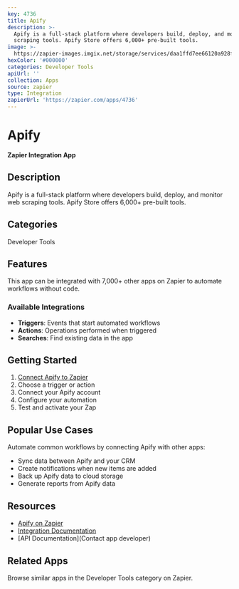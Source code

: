 ```yaml
---
key: 4736
title: Apify
description: >-
  Apify is a full-stack platform where developers build, deploy, and monitor web
  scraping tools. Apify Store offers 6,000+ pre-built tools.
image: >-
  https://zapier-images.imgix.net/storage/services/daa1ffd7ee66120a928f666d18603b8a.png?auto=format%2Ccompress&ixlib=python-3.0.0&q=50
hexColor: '#000000'
categories: Developer Tools
apiUrl: ''
collection: Apps
source: zapier
type: Integration
zapierUrl: 'https://zapier.com/apps/4736'
---
```

# Apify

**Zapier Integration App**

## Description

Apify is a full-stack platform where developers build, deploy, and monitor web scraping tools. Apify Store offers 6,000+ pre-built tools.

## Categories

Developer Tools

## Features

This app can be integrated with 7,000+ other apps on Zapier to automate workflows without code.

### Available Integrations

- **Triggers**: Events that start automated workflows
- **Actions**: Operations performed when triggered
- **Searches**: Find existing data in the app

## Getting Started

1. [Connect Apify to Zapier](https://zapier.com/apps/4736)
2. Choose a trigger or action
3. Connect your Apify account
4. Configure your automation
5. Test and activate your Zap

## Popular Use Cases

Automate common workflows by connecting Apify with other apps:

- Sync data between Apify and your CRM
- Create notifications when new items are added
- Back up Apify data to cloud storage
- Generate reports from Apify data

## Resources

- [Apify on Zapier](https://zapier.com/apps/4736)
- [Integration Documentation](https://zapier.com/apps/4736/integrations)
- [API Documentation](Contact app developer)

## Related Apps

Browse similar apps in the Developer Tools category on Zapier.
